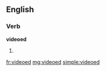 ==English==

===Verb===
'''videoed'''

# {{past of|[[video]]}}

[[fr:videoed]]
[[mg:videoed]]
[[simple:videoed]]